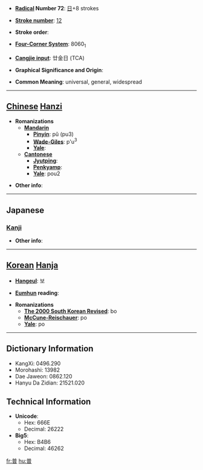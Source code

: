 * '''[[Wiktionary:Chinese radical index| Radical]] Number 72''': [[Wiktionary:Chinese radical index 日|日]]+8 strokes

* '''[[Wiktionary:Chinese total strokes index|Stroke number]]''': [[Wiktionary:Chinese total strokes index 12|12]]

* '''Stroke order''': 

* '''[[Wiktionary:Chinese four corner index|Four-Corner System]]''': 8060<sub>1</sub>

* '''[[Wiktionary:Chinese Cangjie index|Cangjie input]]''': 廿金日 (TCA)

* '''Graphical Significance and Origin''': 

* '''Common Meaning''': universal, general, widespread

----

== [[Chinese]] [[Hanzi]] ==

* '''Romanizations'''
** '''[[Mandarin]]'''
*** '''[[Pinyin]]''': pǔ (pu3)
*** '''[[Wade-Giles]]''': p'u<sup>3</sup>
*** '''[[Yale]]''': 
** '''[[Cantonese]]'''
*** '''[[Jyutping]]''':
*** '''[[Penkyamp]]''': 
*** '''[[Yale]]''': pou2

* '''Other info''': 

----

==Japanese==
===[[Kanji]]===
{{kanji|on readings=[[ふ]] (fu), [[ほ]] (ho)
|kun readings=[[あまねし]] (amaneshi)
}}

* '''Other info''':  

----

== [[Korean]] [[Hanja]] ==

* '''[[Hangeul]]''': 보

* '''[[Eumhun]] reading''': 

* '''Romanizations'''
** '''[[The 2000 South Korean Revised Romanization|The 2000 South Korean Revised]]''': bo
** '''[[McCune-Reischauer]]''': po
** '''[[Yale]]''': po

----

== Dictionary Information ==

* KangXi: 0496.290
* Morohashi: 13982
* Dae Jaweon: 0862.120
* Hanyu Da Zidian: 21521.020

== Technical Information ==

* '''Unicode''':
** Hex: 666E
** Decimal: 26222
* '''Big5''':
** Hex: B4B6
** Decimal: 46262

[[fr:普]]
[[hu:普]]